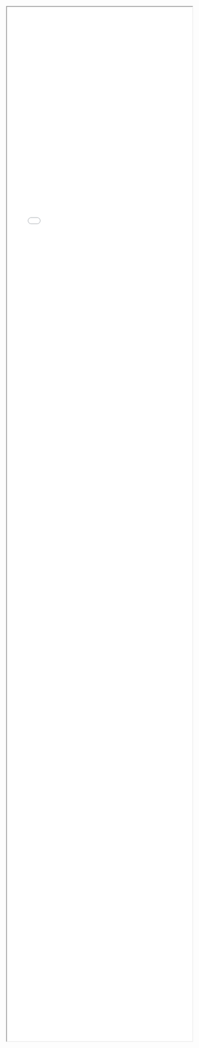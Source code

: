 <iframe style="width:100%; height: 70vh;" src="html/map_manchester_2016_residence_group.html" title="Map"></iframe>
